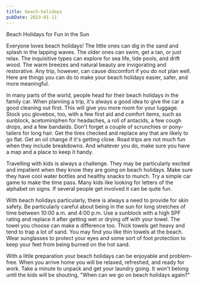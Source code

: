 ```yaml
---
title: beach-holidays
pubDate: 2023-01-11
---
```


Beach Holidays for Fun in the Sun

Everyone loves beach holidays!  The little ones can dig in the sand and splash in the lapping waves.  The older ones can swim, get a tan, or just relax.  The inquisitive types can explore for sea life, tide pools, and drift wood.  The warm breezes and natural beauty are invigorating and restorative.  Any trip, however, can cause discomfort if you do not plan well.  Here are things you can do to make your beach holidays easier, safer, and more meaningful.

In many parts of the world, people head for their beach holidays in the family car. When planning a trip, it's always a good idea to give the car a good cleaning out first. This will give you more room for your luggage.  Stock you glovebox, too, with a few first aid and comfort items, such as sunblock, acetominiphen for headaches, a roll of antacids, a few cough drops, and a few bandaids.  Don't forget a couple of scrunchies or pony-tailers for long hair. Get the tires checked and replace any that are likely to go flat.  Get an oil change if it's getting close.  Road trips are not much fun when they include breakdowns.  And whatever you do, make sure you have a map and a place to keep it handy.

Travelling with kids is always a challenge.  They may be particularly excited and impatient when they know they are going on beach holidays.  Make sure they have cool water bottles and healthy snacks to munch.  Try a simple car game to make the time pass.  Many kids like looking for letters of the alphabet on signs.  If several people get involved it can be quite fun.

With beach holidays particularly, there is always a need to provide for skin safety.  Be particularly careful about being in the sun for long stretches of time between 10:00 a.m. and 4:00 p.m.  Use a sunblock with a high SPF rating and replace it after getting wet or drying off with your towel.  The towel you choose can make a difference too.  Thick towels get heavy and tend to trap a lot of sand.  You may find you like thin towels at the beach.  Wear sunglasses to protect your eyes and some sort of foot protection to keep your feet from being burned on the hot sand.

With a little preparation your beach holidays can be enjoyable and problem-free.  When you arrive home you will be relaxed, refreshed, and ready for work. Take a minute to unpack and get your laundry going.  It won't belong until the kids will be shouting, "When can we go on beach holidays again?"